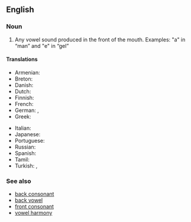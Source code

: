 ==English==
{{wikipedia}}

===Noun===
{{en-noun}}

# {{lb|en|phonetics}} Any vowel sound produced in the front of the mouth. Examples: "a" in “man” and "e" in “gel”

====Translations====
{{trans-top|Any vowel sound produced in the front of the mouth}}
* Armenian: {{t|hy|առաջնային շարքի ձայնավոր|sc=Armn}}
* Breton: {{t|br|vogalenn a-raok}}
* Danish: {{t|da|fortungevokal|c}}
* Dutch: {{t+|nl|voorklinker}}
* Finnish: {{t+|fi|etuvokaali}}
* French: {{t+|fr|voyelle antérieure|f}}
* German: {{t|de|Vorderzungenvokal|m}}, {{t|de|vorderer Vokal|m}}
* Greek: {{t|el|[[μπροστινό]] [[φωνήεν]]|n}}
{{trans-mid}}
* Italian: {{t|it|vocale anteriore|f}}
* Japanese: {{t|ja|前舌母音|tr=maejitaboin|sc=Jpan}}
* Portuguese: {{t|pt|vogal anterior|f}}
* Russian: {{t|ru|гла́сный пере́днего ря́да}}
* Spanish: {{t|es|vocal anterior|m}}
* Tamil: {{t|ta|முன்னுயிர்|sc=Taml}}
* Turkish: {{t+|tr|ince ünlü}}, {{t|tr|ince sesli}}
{{trans-bottom}}

===See also===
* [[back consonant]]
* [[back vowel]]
* [[front consonant]]
* [[vowel harmony]]